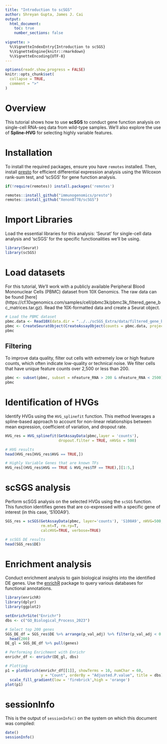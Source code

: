 ---
title: "Introduction to scSGS"
author: Shreyan Gupta, James J. Cai
output:
  html_document:
    toc: true
    number_sections: false
    
vignette: >
  %\VignetteIndexEntry{Introduction to scSGS}
  %\VignetteEngine{knitr::rmarkdown}
  %\VignetteEncoding{UTF-8}
---
```{r globalOpts, include = FALSE}
options(readr.show_progress = FALSE)
knitr::opts_chunk$set(
  collapse = TRUE,
  comment = ">"
)
```

# Overview 
This tutorial shows how to use **scSGS** to conduct gene function analysis on single-cell RNA-seq data from wild-type samples. We'll also explore the use of **Spline-HVG** for selecting highly variable features.

# Installation
To install the required packages, ensure you have `remotes` installed. Then, install [presto](https://github.com/immunogenomics/presto) for efficient differential expression analysis using the Wilcoxon rank-sum test, and 'scSGS' for gene function analysis.
```{r Installation, eval=FALSE}
if(!require(remotes)) install.packages('remotes')

remotes::install_github("immunogenomics/presto")
remotes::install_github("Xenon8778/scSGS")
```

# Import Libraries
Load the essential libraries for this analysis: 'Seurat' for single-cell data analysis and 'scSGS' for the specific functionalities we'll be using.
```{r Loading libraries, message=FALSE}
library(Seurat)
library(scSGS)
```

# Load datasets
For this tutorial, We'll work with a publicly available Peripheral Blood Mononuclear Cells (PBMC) dataset from 10X Genomics.  The raw data can be found [here] (https://cf.10xgenomics.com/samples/cell/pbmc3k/pbmc3k_filtered_gene_bc_matrices.tar.gz). Read the 10X-formatted data and create a Seurat object.
```{r Load Seurat data, warning=FALSE}
# Load the PBMC dataset
pbmc.data <- Read10X(data.dir = "../../scSGS_Extra/data/filtered_gene_bc_matrices/hg19/")
pbmc <- CreateSeuratObject(CreateAssayObject(counts = pbmc.data, project = "pbmc3k", min.cells = 3, min.features = 200))
pbmc
```

## Filtering 
To improve data quality, filter out cells with extremely low or high feature counts, which often indicate low-quality or technical noise. We filter cells that have unique feature counts over 2,500 or less than 200.
```{r Filtering}
pbmc <- subset(pbmc, subset = nFeature_RNA > 200 & nFeature_RNA < 2500)
pbmc
```

# Identification of HVGs
Identify HVGs using the `HVG_splinefit` function. This method leverages a spline-based approach to account for non-linear relationships between mean expression, coefficient of variation, and dropout rate.
```{r}
HVG_res = HVG_splinefit(GetAssayData(pbmc,layer = 'counts'), 
                        dropout.filter = TRUE, nHVGs = 500)

# HVG results
head(HVG_res[HVG_res$HVG == TRUE,])
```
```{r TFs}
# Highly Variable Genes that are known TFs 
HVG_res[(HVG_res$HVG == TRUE & HVG_res$TF == TRUE),][1:5,]
```
# scSGS analysis
Perform scSGS analysis on the selected HVGs using the `scSGS` function. This function identifies genes that are co-expressed with a specific gene of interest (in this case, 'S100A9').
```{r scSGS analysis}
SGS_res = scSGS(GetAssayData(pbmc, layer='counts'), 'S100A9', nHVG=500,
                rm.mt=T, rm.rp=T,
                calcHVG=TRUE, verbose=TRUE)

# scSGS DE results
head(SGS_res$DE)
```

# Enrichment analysis
Conduct enrichment analysis to gain biological insights into the identified DE genes. Use the [enrichR](https://cran.r-project.org/web/packages/enrichR/vignettes/enrichR.html) package to query various databases for functional annotations.
```{r Enrichment, message=FALSE}
library(enrichR)
library(dplyr)
library(ggplot2)

setEnrichrSite("Enrichr")
dbs <- c("GO_Biological_Process_2023")

# Select top 200 genes
SGS_DE_df = SGS_res$DE %>% arrange(p_val_adj) %>% filter(p_val_adj < 0.01) %>%
  head(200)
DE_gl = SGS_DE_df %>% pull(genes)

# Performing Enrichment with Enrichr
enrichr_df <- enrichr(DE_gl, dbs)

# Plotting
p1 = plotEnrich(enrichr_df[[1]], showTerms = 10, numChar = 60,
                y = "Count", orderBy = "Adjusted.P.value", title = dbs)+
  scale_fill_gradient(low = 'firebrick',high = 'orange')
plot(p1)
```

# sessionInfo
This is the output of `sessionInfo()` on the system on which this document was compiled:
```{r}
date()
sessionInfo()
```
